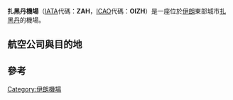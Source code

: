 {{Infobox Airport
| name         = 扎黑丹機場<br>فرودگاه بین‌المللی زاهدان<br>Zahedan Airport
| nativename   = 
| nativename-a = 
| nativename-r = 
| image        = 
| image-width  = 
| caption      = 
| IATA         = ZAH
| ICAO         = OIZH
<center>{{Location map|Iran|width=200|float=center
|caption=|mark=Airplane_silhouette.svg|marksize=10
|label=ZAH|position=right
|lat_deg=29|lat_min=28|lat_sec=32.47|lat_dir=N
|lon_deg=60|lon_min=54|lon_sec=22.28|lon_dir=E
}}<small>機場在伊朗的位置</small></center>
| type         = 民用
| owner        = 
| operator     = 
| city-served  = 
| location     = {{IRN}} [[扎黑丹|扎黑丹]]
| elevation-f  = 4564
| elevation-m  = 1391
| coordinates  = {{coord|29|28|32.47|N|060|54|22.28|E|type:airport|display=inline}}
| website      = 
| metric-elev  = 
| metric-rwy   = 
| r1-number    = 17/35
| r1-length-f  = 13993
| r1-length-m  = 4265
| r1-surface   = 瀝青
| stat-year    = 
| stat1-header = 
| stat1-data   = 
| stat2-header = 
| stat2-data   = 
| footnotes    = '''Source: World Aero Data''' [http://www.worldaerodata.com/wad.cgi?id=IR63184]
}}
'''扎黑丹機場'''（[[IATA|IATA]]代碼：'''ZAH'''，[[ICAO|ICAO]]代碼：'''OIZH'''）是一座位於[[伊朗|伊朗]]東部城市[[扎黑丹|扎黑丹]]的機場。

==航空公司與目的地==
{{Airport-dest-list
|{{flagicon|IRN}} [[阿利亞航空|阿利亞航空]] |薩拉溫
|{{flagicon|IRN}} [[伊朗航空|伊朗航空]] |查巴哈、伊斯法罕、喀爾門、吉達、德黑蘭
|{{flagicon|IRN}} <small>{{tsl|en|Iran Air Tours||伊朗旅遊航空}}</small> |查巴哈、馬沙德、德黑蘭
|{{flagicon|IRN}} [[伊朗阿塞曼航空|伊朗阿塞曼航空]] |杜拜、伊斯法罕、馬沙德、設拉子、德黑蘭
|{{flagicon|PAK}} <small>[[巴基斯坦國際航空|巴基斯坦航空]]</small> |喀拉蚩、奎達<ref>[http://www.piac.com.pk/schedule/display_abc.asp?date=10:59:20%20PM PK zahedan schedule]</ref>
|{{flagicon|IRN}} [[馬漢航空|馬漢航空]] |德黑蘭
}}

==參考==
{{REFLIST}}


{{機場小作品}}
{{伊朗小作品}}

[[Category:伊朗機場|Category:伊朗機場]]